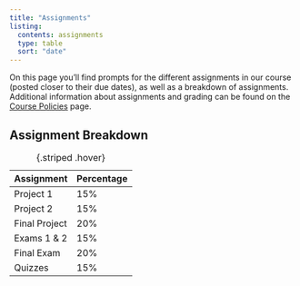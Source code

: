 ```yaml
---
title: "Assignments"
listing:
  contents: assignments
  type: table
  sort: "date"
---
```


On this page you'll find prompts for the different assignments in our course (posted closer to their due dates), as well as a breakdown of assignments. Additional information about assignments and grading can be found on the [Course Policies](/CIS112/policies/) page.

## Assignment Breakdown

Assignment|Percentage
---|--
Project 1|15%
Project 2|15%
Final Project|20%
Exams 1 & 2|15%
Final Exam|20%
Quizzes|15%

: {.striped .hover}
